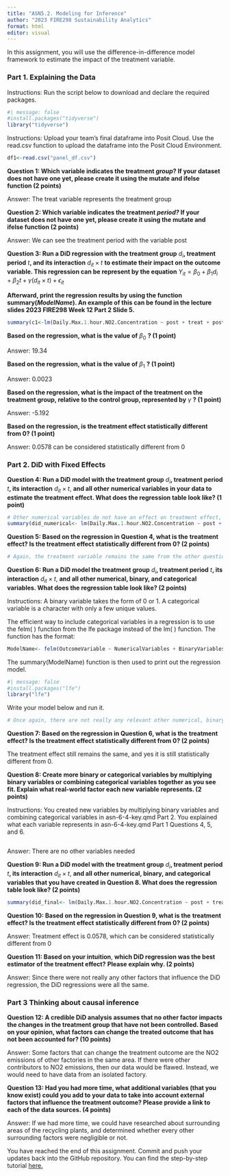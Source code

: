 ```yaml
---
title: "ASN5.2. Modeling for Inference"
author: "2023 FIRE298 Sustainability Analytics"
format: html
editor: visual
---
```


In this assignment, you will use the difference-in-difference model framework to estimate the impact of the treatment variable.

### **Part 1. Explaining the Data**

Instructions: Run the script below to download and declare the required packages.

```r
#| message: false
#install.packages("tidyverse")
library("tidyverse")
```

Instructions: Upload your team's final dataframe into Posit Cloud. Use the read.csv function to upload the dataframe into the Posit Cloud Environment.

```r
df1<-read.csv("panel_df.csv")
```

**Question 1: Which variable indicates the treatment *group*? If your dataset does not have one yet, please create it using the mutate and ifelse function (2 points)**

Answer: The treat variable represents the treatment group

**Question 2: Which variable indicates the treatment *period?* If your dataset does not have one yet, please create it using the mutate and ifelse function (2 points)**

Answer: We can see the treatment period with the variable post

**Question 3: Run a DiD regression with the treatment group** $d_i$**, treatment period** $t$**, and its interaction** $d_{it} \times t$ **to estimate their impact on the outcome variable. This regression can be represent by the equation** $Y_{it}=\beta_0+\beta_1 d_i+\beta_2 t + \gamma (d_{it}\times t) + \epsilon_{it}$

**Afterward, print the regression results by using the function summary(*ModelName*). An example of this can be found in the lecture slides 2023 FIRE298 Week 12 Part 2 Slide 5.**

```r
summary(c1<-lm(Daily.Max.1.hour.NO2.Concentration ~ post + treat + post:treat, data = df1))
```

**Based on the regression, what is the value of** $\beta_0$ **? (1 point)**

Answer: 19.34

**Based on the regression, what is the value of** $\beta_1$ **? (1 point)**

Answer: 0.0023

**Based on the regression, what is the impact of the treatment on the treatment group, relative to the control group, represented by** $\gamma$ **? (1 point)**

Answer: -5.192

**Based on the regression, is the treatment effect statistically different from 0? (1 point)**

Answer: 0.0578 can be considered statistically different from 0

### **Part 2. DiD with Fixed Effects**

**Question 4: Run a DiD model with the treatment group** $d_i$**, treatment period** $t$**, its interaction** $d_{it} \times t$, **and all other** **numerical variables in your data to estimate the treatment effect. What does the regression table look like? (1 point)**

```r
# Other numerical variables do not have an effect on treatment effect, so the model remains the same
summary(did_numerical<- lm(Daily.Max.1.hour.NO2.Concentration ~ post + treat + post:treat, data = df1))

```

**Question 5: Based on the regression in Question 4, what is the** **treatment effect? Is the treatment effect statistically different from 0? (2 points)**

```r
# Again, the treatment variable remains the same from the other question, and therefore can still be considered statistically different from 0
```

**Question 6: Run a DiD model the treatment group** $d_i$**, treatment period** $t$**, its interaction** $d_{it} \times t$, **and all other numerical, binary, and categorical variables. What does the regression table look like? (2 points)**

Instructions: A binary variable takes the form of 0 or 1. A categorical variable is a character with only a few unique values.

The efficient way to include categorical variables in a regression is to use the felm( ) function from the lfe package instead of the lm( ) function. The function has the format:

``` r
ModelName<- felm(OutcomeVariable ~ NumericalVariables + BinaryVariables | Categorical Variables, DataFrame)
```

The summary(ModelName) function is then used to print out the regression model.

```r
#| message: false
#install.packages("lfe")
library("lfe")
```

Write your model below and run it.

```r
# Once again, there are not really any relevant other numerical, binary, or categorical variables that would effect the treatment effect, so our statistics remain the same.
```

**Question 7: Based on the regression in Question 6, what is the** **treatment effect? Is the treatment effect statistically different from 0? (2 points)**

The treatment effect still remains the same, and yes it is still statistically different from 0.

**Question 8: Create more binary or categorical variables by multiplying binary variables or combining categorical variables together as you see fit. Explain what real-world factor each new variable represents. (2 points)**

Instructions: You created new variables by multiplying binary variables and combining categorical variables in asn-6-4-key.qmd Part 2. You explained what each variable represents in asn-6-4-key.qmd Part 1 Questions 4, 5, and 6.

```r

```

Answer: There are no other variables needed

**Question 9: Run a DiD model with the treatment group** $d_i$**, treatment period** $t$**, its interaction** $d_{it} \times t$, **and all other numerical, binary, and categorical variables that you have created in Question 8. What does the regression table look like? (2 points)**

```r
summary(did_final<- lm(Daily.Max.1.hour.NO2.Concentration ~ post + treat + post:treat, data = df1))
```

**Question 10: Based on the regression in Question 9, what is the** **treatment effect? Is the treatment effect statistically different from 0? (2 points)**

Answer: Treatment effect is 0.0578, which can be considered statistically different from 0

**Question 11: Based on your intuition**, **which DiD regression was the best estimator of the treatment effect?** **Please explain why. (2 points)**

Answer: Since there were not really any other factors that influence the DiD regression, the DiD regressions were all the same.

### **Part 3 Thinking about causal inference**

**Question 12: A credible DiD analysis assumes that no other factor impacts the changes in the treatment group that have not been controlled. Based on your opinion, what factors can change the treated outcome that has not been accounted for? (10 points)**

Answer: Some factors that can change the treatment outcome are the NO2 emissions of other factories in the same area. If there were other contributors to NO2 emissions, then our data would be flawed. Instead, we would need to have data from an isolated factory.

**Question 13: Had you had more time, what additional variables (that you know exist) could you add to your data to take into account external factors that influence the treatment outcome? Please provide a link to each of the data sources. (4 points)**

Answer: If we had more time, we could have researched about surrounding areas of the recycling plants, and determined whether every other surrounding factors were negligible or not.

You have reached the end of this assignment. Commit and push your updates back into the GitHub repository. You can find the step-by-step tutorial [here.](https://drive.google.com/drive/u/0/folders/1eSMfNoV_ilp4OnID2Ql3YT2qXkhCS7Vm)
